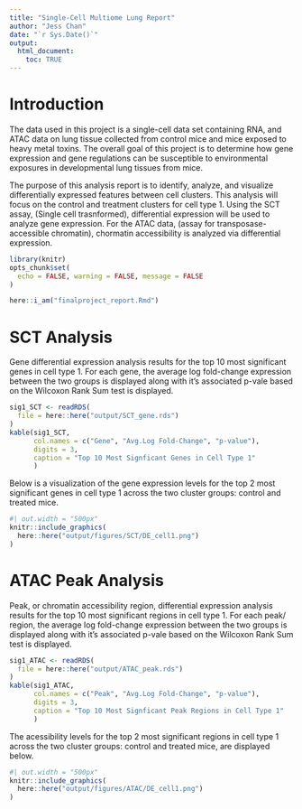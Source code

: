 ```yaml
---
title: "Single-Cell Multiome Lung Report"
author: "Jess Chan"
date: "`r Sys.Date()`"
output:
  html_document:
    toc: TRUE
---
```


# Introduction

The data used in this project is a single-cell data set containing RNA, and ATAC data on lung tissue collected from control mice and mice exposed to heavy metal toxins. The overall goal of this project is to determine how gene expression and gene regulations can be susceptible to environmental exposures in developmental lung tissues from mice.

The purpose of this analysis report is to identify, analyze, and visualize differentially expressed features between cell clusters. This analysis will focus on the control and treatment clusters for cell type 1. Using the SCT assay, (Single cell trasnformed), differential expression will be used to analyze gene expression. For the ATAC data, (assay for transposase-accessible chromatin), chormatin accessibility is analyzed via differential expression.

```r
library(knitr)
opts_chunk$set(
  echo = FALSE, warning = FALSE, message = FALSE
)
```

```r
here::i_am("finalproject_report.Rmd")
```


# SCT Analysis
Gene differential expression analysis results for the top 10 most significant genes in cell type 1. For each gene, the average log fold-change expression between the two groups is displayed along with it's associated p-vale based on the Wilcoxon Rank Sum test is displayed. 

```r
sig1_SCT <- readRDS(
  file = here::here("output/SCT_gene.rds")
)
kable(sig1_SCT, 
      col.names = c("Gene", "Avg.Log Fold-Change", "p-value"),
      digits = 3,
      caption = "Top 10 Most Signficant Genes in Cell Type 1"
      )
```

Below is a visualization of the gene expression levels for the top 2 most significant genes in cell type 1 across the two cluster groups: control and treated mice.

```r
#| out.width = "500px"
knitr::include_graphics(
  here::here("output/figures/SCT/DE_cell1.png")
)
```

# ATAC Peak Analysis
Peak, or chromatin accessibility region, differential expression analysis results for the top 10 most significant regions in cell type 1. For each peak/ region, the average log fold-change expression between the two groups is displayed along with it's associated p-vale based on the Wilcoxon Rank Sum test is displayed. 

```r
sig1_ATAC <- readRDS(
  file = here::here("output/ATAC_peak.rds")
)
kable(sig1_ATAC, 
      col.names = c("Peak", "Avg.Log Fold-Change", "p-value"),
      digits = 3,
      caption = "Top 10 Most Signficant Peak Regions in Cell Type 1"
      )
```

The acessibility levels for the top 2 most significant regions in cell type 1 across the two cluster groups: control and treated mice, are displayed below. 

```r
#| out.width = "500px"
knitr::include_graphics(
  here::here("output/figures/ATAC/DE_cell1.png")
)
```


